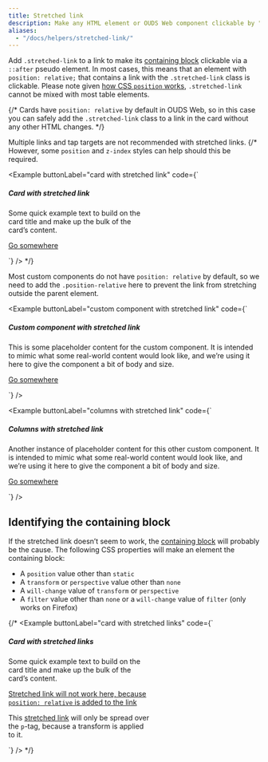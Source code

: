 ```yaml
---
title: Stretched link
description: Make any HTML element or OUDS Web component clickable by "stretching" a nested link via CSS.
aliases:
  - "/docs/helpers/stretched-link/"
---
```


Add `.stretched-link` to a link to make its [containing block](https://developer.mozilla.org/en-US/docs/Web/CSS/Containing_block) clickable via a `::after` pseudo element. In most cases, this means that an element with `position: relative;` that contains a link with the `.stretched-link` class is clickable. Please note given [how CSS `position` works](https://www.w3.org/TR/CSS21/visuren.html#propdef-position), `.stretched-link` cannot be mixed with most table elements.

{/* Cards have `position: relative` by default in OUDS Web, so in this case you can safely add the `.stretched-link` class to a link in the card without any other HTML changes. */}

Multiple links and tap targets are not recommended with stretched links.
{/* However, some `position` and `z-index` styles can help should this be required.

<Example buttonLabel="card with stretched link" code={`<div class="card" style="width: 18rem;">
    <Placeholder width="100%" height="180" class="card-img-top" text="false" title="Card image cap" />
    <div class="card-body">
      <h5 class="card-title">Card with stretched link</h5>
      <p class="card-text">Some quick example text to build on the card title and make up the bulk of the card’s content.</p>
      <a href="#" class="btn btn-strong stretched-link">Go somewhere</a>
    </div>
  </div>`} /> */}

Most custom components do not have `position: relative` by default, so we need to add the `.position-relative` here to prevent the link from stretching outside the parent element.

<Example buttonLabel="custom component with stretched link" code={`<div class="d-flex position-relative">
    <Placeholder width="144" height="144" class="flex-shrink-0 me-large" text="false" title="Generic placeholder image" />
    <div>
      <h5 class="mt-none">Custom component with stretched link</h5>
      <p>This is some placeholder content for the custom component. It is intended to mimic what some real-world content would look like, and we’re using it here to give the component a bit of body and size.</p>
      <a href="#" class="stretched-link">Go somewhere</a>
    </div>
  </div>`} />

<Example buttonLabel="columns with stretched link" code={`<div class="row g-none bg-status-neutral-muted position-relative">
    <div class="col-md-6 mb-md-none p-md-2xlarge">
      <Placeholder width="100%" height="200" class="w-100" text="false" title="Generic placeholder image" />
    </div>
    <div class="col-md-6 p-2xlarge ps-md-none">
      <h5 class="mt-none">Columns with stretched link</h5>
      <p>Another instance of placeholder content for this other custom component. It is intended to mimic what some real-world content would look like, and we’re using it here to give the component a bit of body and size.</p>
      <a href="#" class="stretched-link">Go somewhere</a>
    </div>
  </div>`} />

## Identifying the containing block

If the stretched link doesn’t seem to work, the [containing block](https://developer.mozilla.org/en-US/docs/Web/CSS/Containing_block#Identifying_the_containing_block) will probably be the cause. The following CSS properties will make an element the containing block:

- A `position` value other than `static`
- A `transform` or `perspective` value other than `none`
- A `will-change` value of `transform` or `perspective`
- A `filter` value other than `none` or a `will-change` value of `filter` (only works on Firefox)

{/* <Example buttonLabel="card with stretched links" code={`<div class="card" style="width: 18rem;">
    <Placeholder width="100%" height="180" class="card-img-top" text="false" title="Card image cap" />
    <div class="card-body">
      <h5 class="card-title">Card with stretched links</h5>
      <p class="card-text">Some quick example text to build on the card title and make up the bulk of the card’s content.</p>
      <p class="card-text">
        <a href="#" class="stretched-link text-status-negative" style="position: relative;">Stretched link will not work here, because <code>position: relative</code> is added to the link</a>
      </p>
      <p class="card-text bg-status-neutral-muted" style="transform: rotate(0);">
        This <a href="#" class="text-status-warning stretched-link">stretched link</a> will only be spread over the <code>p</code>-tag, because a transform is applied to it.
      </p>
    </div>
  </div>`} /> */}
